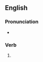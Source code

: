 ==English==

===Pronunciation===
* {{rhymes|en|aɪdɪŋ|s=3}}

===Verb===
{{head|en|verb form}}

# {{present participle of|en|misguide|nocat=1}}